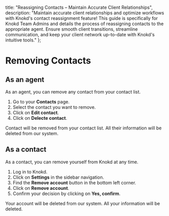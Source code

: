 
<meta name="og:title" content="Maintain Accurate Client Relationships with Knokd Contact Reassignment (For Team Admins)" />
<meta name="og:description" content="Ensure smooth client transitions! Learn how Knokd Team Admins can reassign contacts to the right agents. Maintain accurate client relationships & optimize workflows." />

  title: "Reassigning Contacts – Maintain Accurate Client Relationships",
  description: "Maintain accurate client relationships and optimize workflows with Knokd's contact reassignment feature! This guide is specifically for Knokd Team Admins and details the process of reassigning contacts to the appropriate agent. Ensure smooth client transitions, streamline communication, and keep your client network up-to-date with Knokd's intuitive tools."
};

<HeroPattern />

# Removing Contacts

## As an agent

As an agent, you can remove any contact from your contact list.

1. Go to your **Contacts** page.
2. Select the contact you want to remove.
3. Click on **Edit contact**.
4. Click on **Delecte contact**.

Contact will be removed from your contact list. All their information will be deleted from our system.

## As a contact

As a contact, you can remove yourself from Knokd at any time.

1. Log in to Knokd.
2. Click on **Settings** in the sidebar navigation.
3. Find the **Remove account** button in the bottom left corner.
4. Click on **Remove account**.
5. Confirm your decision by clicking on **Yes, confirm**.

Your account will be deleted from our system. All your information will be deleted.
